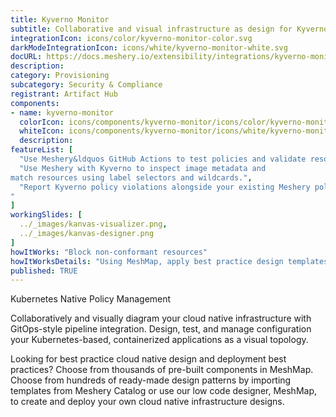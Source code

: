 ```yaml
---
title: Kyverno Monitor
subtitle: Collaborative and visual infrastructure as design for Kyverno Monitor
integrationIcon: icons/color/kyverno-monitor-color.svg
darkModeIntegrationIcon: icons/white/kyverno-monitor-white.svg
docURL: https://docs.meshery.io/extensibility/integrations/kyverno-monitor
description: 
category: Provisioning
subcategory: Security & Compliance
registrant: Artifact Hub
components: 
- name: kyverno-monitor
  colorIcon: icons/components/kyverno-monitor/icons/color/kyverno-monitor-color.svg
  whiteIcon: icons/components/kyverno-monitor/icons/white/kyverno-monitor-white.svg
  description: 
featureList: [
  "Use Meshery&ldquos GitHub Actions to test policies and validate resources without need for the Kyverno CLI.",
  "Use Meshery with Kyverno to inspect image metadata and 
match resources using label selectors and wildcards.",
  "Report Kyverno policy violations alongside your existing Meshery policy reports.
"
]
workingSlides: [
  ../_images/kanvas-visualizer.png,
  ../_images/kanvas-designer.png
]
howItWorks: "Block non-conformant resources"
howItWorksDetails: "Using MeshMap, apply best practice design templates for admission control over non-conformant resources."
published: TRUE
---
```

<p>
Kubernetes Native Policy Management
</p>
<p>
    Collaboratively and visually diagram your cloud native infrastructure with GitOps-style pipeline integration. Design, test, and manage configuration your Kubernetes-based, containerized applications as a visual topology.
</p>
<p>
    Looking for best practice cloud native design and deployment best practices? Choose from thousands of pre-built components in MeshMap. Choose from hundreds of ready-made design patterns by importing templates from Meshery Catalog or use our low code designer, MeshMap, to create and deploy your own cloud native infrastructure designs.
</p>
